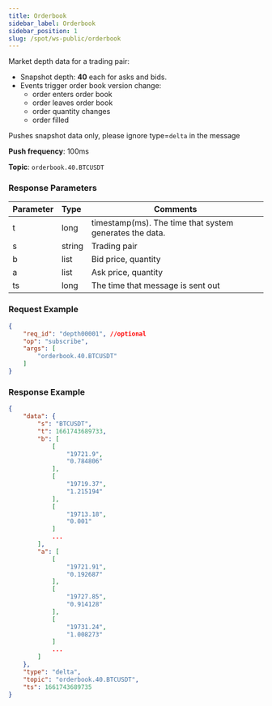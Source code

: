 ```yaml
---
title: Orderbook
sidebar_label: Orderbook
sidebar_position: 1
slug: /spot/ws-public/orderbook
---
```



<p>Market depth data for a trading pair: </p>
<ul>
  <li>Snapshot depth: <b>40</b> each for asks and bids.</li>
  <li>Events trigger order book version change:
    <ul>
      <li>order enters order book</li>
      <li>order leaves order book</li>
      <li>order quantity changes</li>
      <li>order filled</li>
    </ul>
  </li>
</ul>
<p>Pushes snapshot data only, please ignore type=<code>delta</code> in the message</p>
<p><b>Push frequency</b>: 100ms</p>
<p><b>Topic</b>: <code>orderbook.40.BTCUSDT</code></p>

### Response Parameters
| Parameter | Type | Comments|
|:----- |:-----|----- |
| t | long | timestamp(ms). The time that system generates the data. |
| s | string | Trading pair |
| b | list | Bid price, quantity |
| a | list | Ask price, quantity |
| ts | long | The time that message is sent out |

### Request Example

```json
{
    "req_id": "depth00001", //optional
    "op": "subscribe",
    "args": [
        "orderbook.40.BTCUSDT"
    ]
}
```

### Response Example

```json
{
    "data": {
        "s": "BTCUSDT",
        "t": 1661743689733,
        "b": [
            [
                "19721.9",
                "0.784806"
            ],
            [
                "19719.37",
                "1.215194"
            ],
            [
                "19713.18",
                "0.001"
            ]
            ...
        ],
        "a": [
            [
                "19721.91",
                "0.192687"
            ],
            [
                "19727.85",
                "0.914128"
            ],
            [
                "19731.24",
                "1.008273"
            ]
            ...
        ]
    },
    "type": "delta",
    "topic": "orderbook.40.BTCUSDT",
    "ts": 1661743689735
}
```
